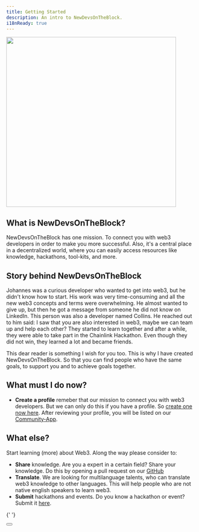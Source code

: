 ```yaml
---
title: Getting Started
description: An intro to NewDevsOnTheBlock.
i18nReady: true
---
```



<img src="/images/ndob-hero.webp" height="450px" />
<h2>What is NewDevsOnTheBlock?</h2>
NewDevsOnTheBlock has one mission. To connect you with web3 developers in order to make you more
successful. Also, it's a central place in a decentralized world, where you can easily access
resources like knowledge, hackathons, tool-kits, and more.

## Story behind NewDevsOnTheBlock

Johannes was a curious developer who wanted to get into web3, but he didn't know how to start.
His work was very time-consuming and all the new web3 concepts and terms were overwhelming.
He almost wanted to give up, but then he got a message from someone he did not know on LinkedIn.
This person was also a developer named Collins. He reached out to him said: I saw that you are also interested in web3, maybe we can team up and help each other?
They started to learn together and after a while, they were able to take part in the Chainlink Hackathon.
Even though they did not win, they learned a lot and became friends.

This dear reader is something I wish for you too. This is why I have created NewDevsOnTheBlock. So that you can find people who have the same goals, to support you and to achieve goals together.

## What must I do now?

- **Create a profile** remeber that our mission to connect you with web3 developers. But we can only do this if you have a profile. So [create one now here](https://form.jotform.com/231275979943371). After reviewing your profile, you will be listed on our [Community-App](https://community.newdevsontheblock.com).

## What else?

Start learning (more) about Web3. Along the way please consider to:

- **Share** knowledge. Are you a expert in a certain field? Share your knowledge. Do this by opening a pull request on our [GitHub](https://github.com/XamHans/_NewDevsOnTheBlock/)
- **Translate**. We are looking for multilanguage talents, who can translate web3 knowledge to other languages. This will help people who are not native english speakers to learn web3.
- **Submit** hackathons and events. Do you know a hackathon or event? Submit it [here](https://airtable.com/invite/l?inviteId=invcTnnB8tTurqhlv&inviteToken=e9f090916813c4a384534898ea4d9abeeaf5d2ed6f079390ed7d961882daf3a0&utm_medium=email&utm_source=product_team&utm_content=transactional-alerts).

{' '}

<Button text="Start learning web3" href="basis/1-0_structure" />
